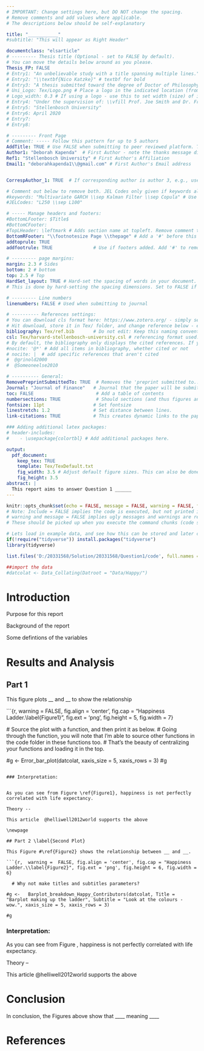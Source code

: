 ```yaml
---
# IMPORTANT: Change settings here, but DO NOT change the spacing.
# Remove comments and add values where applicable.
# The descriptions below should be self-explanatory

title: "___________"
#subtitle: "This will appear as Right Header"

documentclass: "elsarticle"
# --------- Thesis title (Optional - set to FALSE by default).
# You can move the details below around as you please.
Thesis_FP: FALSE
# Entry1: "An unbelievable study with a title spanning multiple lines."
# Entry2: "\\textbf{Nico Katzke}" # textbf for bold
# Entry3: "A thesis submitted toward the degree of Doctor of Philosophy"
# Uni_Logo: Tex/Logo.png # Place a logo in the indicated location (from your root, e.g. defaults to ~/Tex/Logo.png) and uncomment this line. Leave uncommented for no image
# Logo_width: 0.3 # If using a logo - use this to set width (size) of image
# Entry4: "Under the supervision of: \\vfill Prof. Joe Smith and Dr. Frank Smith"
# Entry5: "Stellenbosch University"
# Entry6: April 2020
# Entry7:
# Entry8:

# --------- Front Page
# Comment: ----- Follow this pattern for up to 5 authors
AddTitle: TRUE # Use FALSE when submitting to peer reviewed platform. This will remove author names.
Author1: "Deborah Kapenda"  # First Author - note the thanks message displayed as an italic footnote of first page.
Ref1: "Stellenbosch University" # First Author's Affiliation
Email1: "deborahkapenda1\\@gmail.com" # First Author's Email address


CorrespAuthor_1: TRUE  # If corresponding author is author 3, e.g., use CorrespAuthor_3: TRUE

# Comment out below to remove both. JEL Codes only given if keywords also given.
#keywords: "Multivariate GARCH \\sep Kalman Filter \\sep Copula" # Use \\sep to separate
#JELCodes: "L250 \\sep L100"

# ----- Manage headers and footers:
#BottomLFooter: $Title$
#BottomCFooter:
#TopLHeader: \leftmark # Adds section name at topleft. Remove comment to add it.
BottomRFooter: "\\footnotesize Page \\thepage" # Add a '#' before this line to remove footer.
addtoprule: TRUE
addfootrule: TRUE               # Use if footers added. Add '#' to remove line.

# --------- page margins:
margin: 2.3 # Sides
bottom: 2 # bottom
top: 2.5 # Top
HardSet_layout: TRUE # Hard-set the spacing of words in your document. This will stop LaTeX squashing text to fit on pages, e.g.
# This is done by hard-setting the spacing dimensions. Set to FALSE if you want LaTeX to optimize this for your paper.

# --------- Line numbers
linenumbers: FALSE # Used when submitting to journal

# ---------- References settings:
# You can download cls format here: https://www.zotero.org/ - simply search for your institution. You can also edit and save cls formats here: https://editor.citationstyles.org/about/
# Hit download, store it in Tex/ folder, and change reference below - easy.
bibliography: Tex/ref.bib       # Do not edit: Keep this naming convention and location.
csl: Tex/harvard-stellenbosch-university.csl # referencing format used.
# By default, the bibliography only displays the cited references. If you want to change this, you can comment out one of the following:
#nocite: '@*' # Add all items in bibliography, whether cited or not
# nocite: |  # add specific references that aren't cited
#  @grinold2000
#  @Someoneelse2010

# ---------- General:
RemovePreprintSubmittedTo: TRUE  # Removes the 'preprint submitted to...' at bottom of titlepage
Journal: "Journal of Finance"   # Journal that the paper will be submitting to, if RemovePreprintSubmittedTo is set to TRUE.
toc: FALSE                       # Add a table of contents
numbersections: TRUE             # Should sections (and thus figures and tables) be numbered?
fontsize: 11pt                  # Set fontsize
linestretch: 1.2                # Set distance between lines.
link-citations: TRUE            # This creates dynamic links to the papers in reference list.

### Adding additional latex packages:
# header-includes:
#    - \usepackage{colortbl} # Add additional packages here.

output:
  pdf_document:
    keep_tex: TRUE
    template: Tex/TexDefault.txt
    fig_width: 3.5 # Adjust default figure sizes. This can also be done in the chunks of the text.
    fig_height: 3.5
abstract: |
  This report aims to answer Question 1 ______
---
```


<!-- First: Set your default preferences for chunk options: -->

<!-- If you want a chunk's code to be printed, set echo = TRUE. message = FALSE stops R printing ugly package loading details in your final paper too. I also suggest setting warning = FALSE and checking for warnings in R, else you might find ugly warnings in your paper. -->

```r
knitr::opts_chunk$set(echo = FALSE, message = FALSE, warning = FALSE, fig.width = 6, fig.height = 5, fig.pos="H", fig.pos = 'H')
# Note: Include = FALSE implies the code is executed, but not printed in your pdf.
# warning and message = FALSE implies ugly messages and warnings are removed from your pdf.
# These should be picked up when you execute the command chunks (code sections below) in your rmd, not printed in your paper!

# Lets load in example data, and see how this can be stored and later called from your 'data' folder.
if(!require("tidyverse")) install.packages("tidyverse")
library(tidyverse)

list.files('D:/20331568/Solution/20331568/Question1/code', full.names = T, recursive = T) %>% as.list() %>% walk(~source(.))

##import the data 
#datcolat <- Data_Collating(Datroot = "Data/Happy/")


```


<!-- ############################## -->
<!-- # Start Writing here: -->
<!-- ############################## -->

# Introduction \label{Introduction}

Purpose for this report 

Background of the report 

Some defintions of the variables 

# Results and Analysis \label{Results}

## Part 1  \label{First Plot}

This figure plots __ and __ to show the relationship 

```{r,  warning =  FALSE, fig.align = 'center', fig.cap = "Happiness Ladder.\\label{Figure1}", fig.ext = 'png', fig.height = 5, fig.width = 7}

  # Source the plot with a function, and then print it as below.
    # Going through the function, you will note that I'm able to source other functions in the code folder in these functions too.
# That's the beauty of centralizing your functions and loading it in the top.

#g <- Error_bar_plot(datcolat, xaxis_size = 5, xaxis_rows = 3)
    #g

```

### Interpretation:


As you can see from Figure \ref{Figure1}, happiness is not perfectly correlated with life expectancy. 

Theory --

This article  @helliwell2012world supports the above

\newpage

## Part 2 \label{Second Plot}

This Figure #\ref{Figure2} shows the relationship between __ and __. 

```{r,  warning =  FALSE, fig.align = 'center', fig.cap = "Happiness Ladder.\\label{Figure2}", fig.ext = 'png', fig.height = 6, fig.width = 6}

  # Why not make titles and subtitles parameters?

#g <-   Barplot_breakdown_Happy_Contributors(datcolat, Title = "Barplot making up the ladder", Subtitle = "Look at the colours - wow.", xaxis_size = 5, xaxis_rows = 3)
    
#g

```

### Interpretation:


As you can see from Figure \ref{Figure2}, happiness is not perfectly correlated with life expectancy. 

Theory --

This article  @helliwell2012world supports the above


\newpage
# Conclusion \label{conclusion}

In conclusion, the Figures above show that ____ meaning ____


\newpage

# References {-}

<div id="ref"></div>